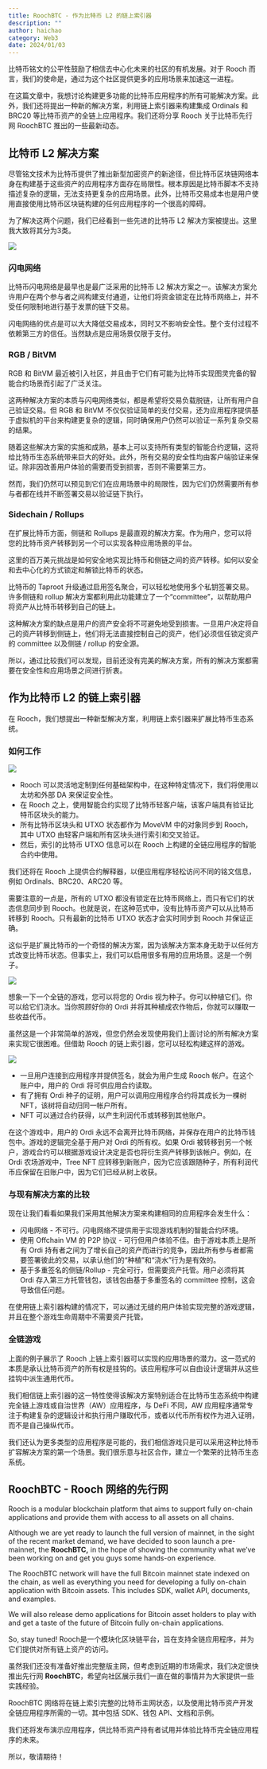 ```yaml
---
title: RoochBTC - 作为比特币 L2 的链上索引器
description: ""
author: haichao
category: Web3
date: 2024/01/03
---
```



<PostHeader />

比特币铭文的公平性鼓励了相信去中心化未来的社区的有机发展。对于 Rooch 而言，我们的使命是，通过为这个社区提供更多的应用场景来加速这一进程。

在这篇文章中，我想讨论构建更多功能的比特币应用程序的所有可能解决方案。此外，我们还将提出一种新的解决方案，利用链上索引器来构建集成 Ordinals 和 BRC20 等比特币资产的全链上应用程序。我们还将分享 Rooch 关于比特币先行网 RoochBTC 推出的一些最新动态。

## 比特币 L2 解决方案

尽管铭文技术为比特币提供了推出新型加密资产的新途径，但比特币区块链网络本身在构建基于这些资产的应用程序方面存在局限性。根本原因是比特币脚本不支持描述复杂的逻辑，无法支持更复杂的应用场景。此外，比特币交易成本也是用户使用直接使用比特币区块链构建的任何应用程序的一个很高的障碍。

为了解决这两个问题，我们已经看到一些先进的比特币 L2 解决方案被提出。这里我大致将其分为3类。

![](/docs/rooch-btc-1.png)

### 闪电网络

比特币闪电网络是最早也是最广泛采用的比特币 L2 解决方案之一。该解决方案允许用户在两个参与者之间构建支付通道，让他们将资金锁定在比特币网络上，并不受任何限制地进行基于发票的链下交易。

闪电网络的优点是可以大大降低交易成本，同时又不影响安全性。整个支付过程不依赖第三方的信任。当然缺点是应用场景仅限于支付。

### RGB / BitVM

RGB 和 BitVM 最近被引入社区，并且由于它们有可能为比特币实现图灵完备的智能合约场景而引起了广泛关注。

这两种解决方案的本质与闪电网络类似，都是希望将交易负载脱链，让所有用户自己验证交易。但 RGB 和 BitVM 不仅仅验证简单的支付交易，还为应用程序提供基于虚拟机的平台来构建更复杂的逻辑，同时确保用户仍然可以验证一系列复杂交易的结果。

随着这些解决方案的实施和成熟，基本上可以支持所有类型的智能合约逻辑，这将给比特币生态系统带来巨大的好处。此外，所有交易的安全性均由客户端验证来保证。除非因改善用户体验的需要而受到损害，否则不需要第三方。

然而，我们仍然可以预见到它们在应用场景中的局限性，因为它们仍然需要所有参与者都在线并不断签署交易以验证链下执行。

### Sidechain / Rollups

在扩展比特币方面，侧链和 Rollups 是最直观的解决方案。作为用户，您可以将您的比特币资产转移到另一个可以实现各种应用场景的平台。

这里的百万美元挑战是如何安全地实现比特币和侧链之间的资产转移。如何以安全和去中心化的方式锁定和解锁比特币的状态。

比特币的 Taproot 升级通过启用签名聚合，可以轻松地使用多个私钥签署交易。许多侧链和 rollup 解决方案都利用此功能建立了一个“committee”，以帮助用户将资产从比特币转移到自己的链上。

这种解决方案的缺点是用户的资产安全将不可避免地受到损害。一旦用户决定将自己的资产转移到侧链上，他们将无法直接控制自己的资产，他们必须信任锁定资产的 committee 以及侧链 / rollup 的安全源。

所以，通过比较我们可以发现，目前还没有完美的解决方案，所有的解决方案都需要在安全性和应用场景之间进行折衷。

## 作为比特币 L2 的链上索引器

在 Rooch，我们想提出一种新型解决方案，利用链上索引器来扩展比特币生态系统。

### 如何工作

![](/docs/rooch-btc-2.png)

- Rooch 可以灵活地定制到任何基础架构中，在这种特定情况下，我们将使用以太坊和外部 DA 来保证安全性。
- 在 Rooch 之上，使用智能合约实现了比特币轻客户端，该客户端具有验证比特币区块头的能力。
- 所有比特币区块头和 UTXO 状态都作为 MoveVM 中的对象同步到 Rooch，其中 UTXO 由轻客户端和所有区块头进行索引和交叉验证。
- 然后，索引的比特币 UTXO 信息可以在 Rooch 上构建的全链应用程序的智能合约中使用。

我们还将在 Rooch 上提供合约解释器，以便应用程序轻松访问不同的铭文信息，例如 Ordinals、BRC20、ARC20 等。

需要注意的一点是，所有的 UTXO 都没有锁定在比特币网络上，而只有它们的状态信息同步到 Rooch。也就是说，在这种范式中，没有比特币资产可以从比特币转移到 Rooch。只有最新的比特币 UTXO 状态才会实时同步到 Rooch 并保证正确。

这似乎是扩展比特币的一个奇怪的解决方案，因为该解决方案本身无助于以任何方式改变比特币状态。但事实上，我们可以启用很多有用的应用场景。这是一个例子。

![](/docs/rooch-btc-3.png)

想象一下一个全链的游戏，您可以将您的 Ordis 视为种子。你可以种植它们。你可以给它们浇水。当你照顾好你的 Ordi 并将其种植成农作物后，你就可以赚取一些收益代币。

虽然这是一个非常简单的游戏，但您仍然会发现使用我们上面讨论的所有解决方案来实现它很困难。但借助 Rooch 的链上索引器，您可以轻松构建这样的游戏。

![](/docs/rooch-btc-4.png)

- 一旦用户连接到应用程序并提供签名，就会为用户生成 Rooch 帐户。在这个账户中，用户的 Ordi 将可供应用合约读取。
- 有了拥有 Ordi 种子的证明，用户可以调用应用程序合约将其成长为一棵树 NFT，该树将自动归同一帐户所有。
- NFT 可以通过合约获得，以产生利润代币或转移到其他账户。

在这个游戏中，用户的 Ordi 永远不会离开比特币网络，并保存在用户的比特币钱包中。游戏的逻辑完全基于用户对 Ordi 的所有权。如果 Ordi 被转移到另一个帐户，游戏合约可以根据游戏设计决定是否也将衍生资产转移到该帐户。例如，在 Ordi 农场游戏中，Tree NFT 应转移到新账户，因为它应该跟随种子，所有利润代币应保留在旧账户中，因为它们已经从树上收获。

### 与现有解决方案的比较

现在让我们看看如果我们采用其他解决方案来构建相同的应用程序会发生什么：

- 闪电网络 - 不可行。闪电网络不提供用于实现游戏机制的智能合约环境。
- 使用 Offchain VM 的 P2P 协议 - 可行但用户体验不佳。由于游戏本质上是所有 Ordi 持有者之间为了增长自己的资产而进行的竞争，因此所有参与者都需要签署彼此的交易，以承认他们的“种植”和“浇水”行为是有效的。
- 基于多重签名的侧链/Rollup - 完全可行，但需要资产托管。用户必须将其 Ordi 存入第三方托管钱包，该钱包由基于多重签名的 committee 控制，这会导致信任问题。

在使用链上索引器构建的情况下，可以通过无缝的用户体验实现完整的游戏逻辑，并且在整个游戏生命周期中不需要资产托管。

### 全链游戏

上面的例子展示了 Rooch 上链上索引器可以实现的应用场景的潜力。这一范式的本质是承认比特币资产的所有权是挂钩的。该应用程序可以自由设计逻辑并从这些挂钩中派生通用代币。

我们相信链上索引器的这一特性使得该解决方案特别适合在比特币生态系统中构建完全链上游戏或自治世界（AW）应用程序，与 DeFi 不同，AW 应用程序通常专注于构建复杂的逻辑设计和执行用户赚取代币，或者以代币所有权作为进入证明，而不是自己操纵代币。

我们还认为更多类型的应用程序是可能的，我们相信游戏只是可以采用这种比特币扩容解决方案的第一个场景。我们很乐意与社区合作，建立一个繁荣的比特币生态系统。

## RoochBTC - Rooch 网络的先行网

Rooch is a modular blockchain platform that aims to support fully on-chain applications and provide them with access to all assets on all chains.

Although we are yet ready to launch the full version of mainnet, in the sight of the recent market demand, we have decided to soon launch a pre-mainnet, the **RoochBTC,** in the hope of showing the community what we’ve been working on and get you guys some hands-on experience.

The RoochBTC network will have the full Bitcoin mainnet state indexed on the chain, as well as everything you need for developing a fully on-chain application with Bitcoin assets. This includes SDK, wallet API, documents, and examples.

We will also release demo applications for Bitcoin asset holders to play with and get a taste of the future of Bitcoin fully on-chain applications.

So, stay tuned!
Rooch是一个模块化区块链平台，旨在支持全链应用程序，并为它们提供对所有链上资产的访问。

虽然我们还没有准备好推出完整版主网，但考虑到近期的市场需求，我们决定很快推出先行网 **RoochBTC**，希望向社区展示我们一直在做的事情并为大家提供一些实践经验。

RoochBTC 网络将在链上索引完整的比特币主网状态，以及使用比特币资产开发全链应用程序所需的一切。其中包括 SDK、钱包 API、文档和示例。

我们还将发布演示应用程序，供比特币资产持有者试用并体验比特币完全链应用程序的未来。

所以，敬请期待！
